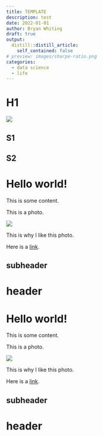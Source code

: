 ```yaml
---
title: TEMPLATE
description: test
date: 2022-01-01
author: Bryan Whiting
draft: true
output:
  distill::distill_article:
    self_contained: false
# preview: images/sharpe-ratio.png
categories: 
  - data science
  - life
---
```



# H1

![](photo.jpeg)

## S1

## S2




# Hello world!

This is some content. 

This is a photo. 
  
![](photo.jpeg)

This is why I like this photo. 

Here is a [link](www.google.com).

## subheader

# header 



# Hello world!

This is some content. 

This is a photo. 
  
![](photo.jpeg)

This is why I like this photo. 

Here is a [link](www.google.com).

## subheader

# header 
